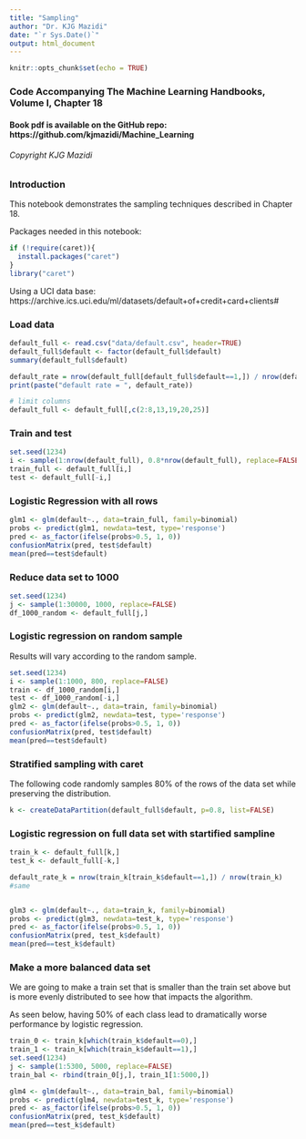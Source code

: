 ```yaml
---
title: "Sampling"
author: "Dr. KJG Mazidi"
date: "`r Sys.Date()`"
output: html_document
---
```


```r
knitr::opts_chunk$set(echo = TRUE)
```


### Code Accompanying **The Machine Learning Handbooks**, Volume I, Chapter 18
#### Book pdf is available on the GitHub repo: https://github.com/kjmazidi/Machine_Learning
###### Copyright KJG Mazidi
### Introduction

This notebook demonstrates the sampling techniques described in Chapter 18. 

Packages needed in this notebook:

```r
if (!require(caret)){
  install.packages("caret")
}
library("caret")
```


Using a UCI data base: https://archive.ics.uci.edu/ml/datasets/default+of+credit+card+clients#

### Load data

```r
default_full <- read.csv("data/default.csv", header=TRUE)
default_full$default <- factor(default_full$default)
summary(default_full$default)
```


```r
default_rate = nrow(default_full[default_full$default==1,]) / nrow(default_full)
print(paste("default rate = ", default_rate))

# limit columns 
default_full <- default_full[,c(2:8,13,19,20,25)]
```

### Train and test

```r
set.seed(1234)
i <- sample(1:nrow(default_full), 0.8*nrow(default_full), replace=FALSE)
train_full <- default_full[i,]
test <- default_full[-i,]
```


### Logistic Regression with all rows


```r
glm1 <- glm(default~., data=train_full, family=binomial)
probs <- predict(glm1, newdata=test, type='response')
pred <- as_factor(ifelse(probs>0.5, 1, 0))
confusionMatrix(pred, test$default)
mean(pred==test$default)
```

### Reduce data set to 1000

```r
set.seed(1234)
j <- sample(1:30000, 1000, replace=FALSE)
df_1000_random <- default_full[j,]
```

### Logistic regression on random sample

Results will vary according to the random sample. 


```r
set.seed(1234)
i <- sample(1:1000, 800, replace=FALSE)
train <- df_1000_random[i,]
test <- df_1000_random[-i,]
glm2 <- glm(default~., data=train, family=binomial)
probs <- predict(glm2, newdata=test, type='response')
pred <- as_factor(ifelse(probs>0.5, 1, 0))
confusionMatrix(pred, test$default)
mean(pred==test$default)

```

### Stratified sampling with caret

The following code randomly samples 80% of the rows of the data set while preserving the distribution. 

```r
k <- createDataPartition(default_full$default, p=0.8, list=FALSE)
```

### Logistic regression on full data set with startified sampline

```r
train_k <- default_full[k,]
test_k <- default_full[-k,]

default_rate_k = nrow(train_k[train_k$default==1,]) / nrow(train_k)
#same


glm3 <- glm(default~., data=train_k, family=binomial)
probs <- predict(glm3, newdata=test_k, type='response')
pred <- as_factor(ifelse(probs>0.5, 1, 0))
confusionMatrix(pred, test_k$default)
mean(pred==test_k$default)
```

### Make a more balanced data set

We are going to make a train set that is smaller than the train set above but is more evenly distributed to see how that impacts the algorithm.

As seen below, having 50% of each class lead to dramatically worse performance by logistic regression. 


```r
train_0 <- train_k[which(train_k$default==0),]
train_1 <- train_k[which(train_k$default==1),]
set.seed(1234)
j <- sample(1:5300, 5000, replace=FALSE)
train_bal <- rbind(train_0[j,], train_1[1:5000,])

glm4 <- glm(default~., data=train_bal, family=binomial)
probs <- predict(glm4, newdata=test_k, type='response')
pred <- as_factor(ifelse(probs>0.5, 1, 0))
confusionMatrix(pred, test_k$default)
mean(pred==test_k$default)
```



